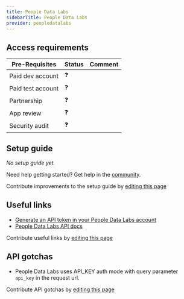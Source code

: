 ```yaml
---
title: People Data Labs
sidebarTitle: People Data Labs
provider: peopledatalabs
---
```



<Overview />
<PreBuiltTooling provider={providers[pageMetadata.provider]} />
<PreBuiltUseCases />

## Access requirements
| Pre-Requisites | Status | Comment|
| - | - | - |
| Paid dev account | ❓ |  |
| Paid test account | ❓ |  |
| Partnership | ❓ | |
| App review | ❓ |  |
| Security audit | ❓ | |



## Setup guide

_No setup guide yet._

<Tip>Need help getting started? Get help in the [community](https://nango.dev/slack).</Tip>

<Note>Contribute improvements to the setup guide by [editing this page](https://github.com/nangohq/nango/tree/master/docs-v2/integrations/all/peopledatalabs.mdx)</Note>


## Useful links

-   [Generate an API token in your People Data Labs account](https://dashboard.peopledatalabs.com/)
-   [People Data Labs API docs](https://docs.peopledatalabs.com/docs/introduction)

<Note>Contribute useful links by [editing this page](https://github.com/nangohq/nango/tree/master/docs-v2/integrations/all/peopledatalabs.mdx)</Note>

## API gotchas

- People Data Labs uses API_KEY auth mode with query parameter `api_key` in the request url.

<Note>Contribute API gotchas by [editing this page](https://github.com/nangohq/nango/tree/master/docs-v2/integrations/all/peopledatalabs.mdx)</Note>
